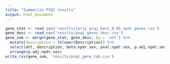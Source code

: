 ```yaml
---
title: "Summarize PSQI results"
output: html_document
---
```


```r
gene_stat <- read_csv('results/jerzy_psqi_best_0.05_npdr_genes.csv')
gene_desc <- read_csv('results/psqi_genes_desc.csv')
gene_sum <- merge(gene_stat, gene_desc, by = 'att') %>%
  mutate(description = tolower(Description)) %>%
  select(att, description, beta.npdr.sex, pval.npdr.sex, p.adj.npdr.sex) %>%
  arrange(p.adj.npdr.sex)
write_csv(gene_sum, 'results/psqi_gene_tab.csv')
```

